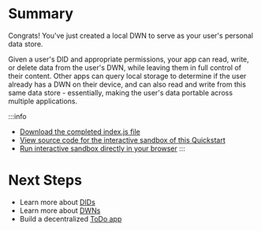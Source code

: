 # Summary

Congrats! You've just created a local DWN to serve as your user's
personal data store. 

Given a user's DID and appropriate permissions, your app can read, write, or delete data from the user's DWN, while
leaving them in full control of their content. Other apps can query local storage to determine if the user already has a DWN on their device, and
can also read and write from this same data store - essentially, making the user's data portable across multiple applications.

:::info
* [Download the completed index.js file](/files/index.txt)
* [View source code for the interactive sandbox of this Quickstart](https://raw.githubusercontent.com/TBD54566975/web5-quickstart-widgets/0.6.0/index.html) 
* [Run interactive sandbox directly in your browser](https://moonlit-centaur-0d7b4f.netlify.app/)
:::


# Next Steps

* Learn more about [DIDs](/docs/web5/learn/decentralized-identifiers)
* Learn more about [DWNs](/docs/web5/learn/decentralized-web-nodes)
* Build a decentralized [ToDo app](/docs/web5/build/apps/todo-app-tutorial)

